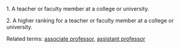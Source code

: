 1. A teacher or faculty member at a college or university.

2. A higher ranking for a teacher or faculty member at a college or university.


Related terms: [[associate professor]], [[assistant professor]]